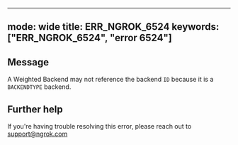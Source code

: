 
---
mode: wide
title: ERR_NGROK_6524
keywords: ["ERR_NGROK_6524", "error 6524"]
---

## Message
A Weighted Backend may not reference the backend `ID` because it is a `BACKENDTYPE` backend.




## Further help
If you're having trouble resolving this error, please reach out to [support@ngrok.com](mailto:support@ngrok.com?subject=Help%20with%20ERR_NGROK_6524)

